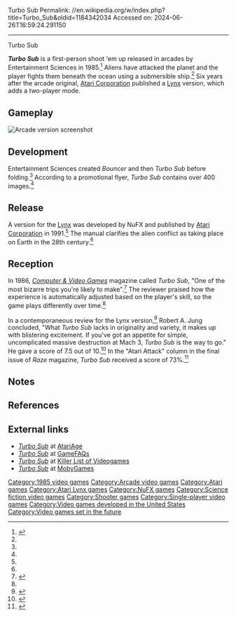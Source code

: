 Turbo Sub
Permalink: //en.wikipedia.org/w/index.php?title=Turbo_Sub&oldid=1184342034
Accessed on: 2024-06-26T16:59:24.291150



------
Turbo Sub
{{short description|1985 video game}}
{{Infobox video game
|title         = Turbo Sub
|image         = Turbo Sub arcade flyer.jpg
|caption       = Arcade flyer by Jeff Conly
|developer     = Entertainment Sciences{{efn|Ported to Atari Lynx by [[NuFX]]}}
|publisher     = Entertainment Sciences<br />[[Atari Corporation]] <small>(Lynx)</small>
|designer      = Dick Keenan<ref name="ts">{{cite web|author=Chris|url=http://www.turbosub.com/turbosubmain.html|title=Turbo Sub|work=turbosub.com|publisher=Entertainment Sciences|date=2019|accessdate=2019-07-19}}</ref>
|artist        = Lars-Arne Hult<ref name="ts"/>
|programmer    = Dick Keenan<br>Steve Tatsumi<br>David Fox
|composer      = Gary Hubatka<br>Suren Yegiyants
|platforms     = [[Arcade game|Arcade]], [[Atari Lynx]]
|released      = '''Arcade'''{{vgrelease|NA|1985}} '''Lynx'''{{vgrelease|NA|1991|EU|1991}}
|genre         = [[Shooter game|Shooter]]
|modes         = [[Single-player video game|Single-player]], [[Multiplayer video game|multiplayer]]<br /><small>(Only on Atari Lynx)</small>
|arcade system = RIP System{{efn|Short for Real-Time Image Processor System.<ref name="ts"/><ref name="ah">{{cite web|url=https://www.arcade-history.com/?n=turbo-sub&page=detail&id=3902|title=Turbo Sub|website=arcade-history.com|accessdate=2019-07-19}}</ref>}}
}}

'''''Turbo Sub''''' is a first-person shoot 'em up released in arcades by Entertainment Sciences in 1985.<ref>{{cite web|url=http://www.arcade-museum.com/game_detail.php?game_id=10219 |title=Turbo Sub |publisher=The International Arcade Museum, arcade-museum.com |accessdate=December 22, 2012 }}</ref> Aliens have attacked the planet and the player fights them beneath the ocean using a submersible ship.<ref name=klov/> Six years after the arcade original, [[Atari Corporation]] published a [[Atari Lynx|Lynx]] version, which adds a two-player mode.

== Gameplay ==
[[File:ARC Turbo Sub.png|thumb|left|Arcade version screenshot]]
{{Empty section|date=July 2019}}

==Development==
Entertainment Sciences created ''Bouncer'' and then ''Turbo Sub'' before folding.<ref name=klov/> 
According to a promotional flyer, ''Turbo Sub'' contains over 400 images.<ref name=flyer/> 
 
==Release==
A version for the [[Atari Lynx|Lynx]] was developed by NuFX and published by [[Atari Corporation]] in 1991.<ref name=agamer/> The manual clarifies the alien conflict as taking place on Earth in the 28th century.<ref name=manual/>

==Reception==
In 1986, ''[[Computer & Video Games]]'' magazine called ''Turbo Sub'', "One of the most bizarre trips you're likely to make".<ref name=cv86>{{cite journal |last1=Edgeley |first1=Clare |title=Arcade Action: Turbo Sub |journal=Computer and Video Games |date=April 1986 |issue=54 |page=86 |url=https://archive.org/details/computer-and-videogames-054/page/n85}}</ref> The reviewer praised how the experience is automatically adjusted based on the player's skill, so the game plays differently over time.<ref name=cv86/>

In a contemporaneous review for the Lynx version,<ref name="DPLYNXtb">{{cite magazine|last=Iida|first=Keita|url=https://archive.org/stream/Digital_Press_Issue_35_1998-01_Santulli_Joe_US#page/n16/mode/1up|title=Random Reviews Lite - Turbo Sub (Atari, for Lynx)|magazine=Digital Press - The Bio-Degradable Source For Videogamers|issue=35|publisher=Joe Santulli|date=January 1998|page=17}}</ref> Robert A. Jung concluded, "What ''Turbo Sub'' lacks in originality and variety, it makes up with blistering excitement. If you've got an appetite for simple, uncomplicated massive destruction at Mach 3, ''Turbo Sub'' is the way to go." He gave a score of 7.5 out of 10.<ref>{{cite web |last1=Jung |first1=Robert A. |title=LYNX: Turbo Sub |url=https://www.atariarchives.org/cfn/08/07/0017.php |website=atariarchives.org |date=September 29, 1991}}</ref> In the "Atari Attack" column in the final issue of ''Raze'' magazine, ''Turbo Sub'' received a score of 73%.<ref>{{cite web |url=https://archive.org/stream/raze-magazine-12/Raze_12_Oct_1991#page/n23 |website=archive.org |title=Atari Attack |publisher=Raze|issue=12 |page=24 |date=October 1991 |accessdate=20 August 2018 }}</ref>

== Notes ==
{{notelist}}

==References==
{{reflist|
<ref name=klov>{{KLOV game|id=10219|name=Turbo Sub}}</ref>
<ref name="agamer">{{cite web |title=Turbo Sub |url=https://www.atarigamer.com/lynx/game/TurboSub/752912127 |website=Atari Gamer}}</ref>
<ref name="manual">{{cite web |title=Turbo Sub Manual (HTML) |url=https://atariage.com/manual_html_page.php?SoftwareLabelID=1888 |website=AtariAge |publisher=Atari Corporation |date=1991}}</ref>
<ref name="flyer">{{cite web |title=Turbo Sub Arcade Flyer |url=https://archive.org/details/arcadeflyer_turbo-sub |website=archive.org |publisher=Entertainment Sciences |date=1985}}</ref>
}}

== External links ==
* [https://atariage.com/software_page.php?SoftwareLabelID=1888 ''Turbo Sub''] at [[AtariAge]]
* [https://gamefaqs.gamespot.com/arcade/569076-turbo-sub ''Turbo Sub''] at [[GameFAQs]]
* [https://www.arcade-museum.com/game_detail.php?game_id=10219 ''Turbo Sub''] at [[Killer List of Videogames]]
* [https://www.mobygames.com/game/lynx/turbo-sub ''Turbo Sub''] at [[MobyGames]]

{{Portal bar|1980s|United States|Video games}}

{{DEFAULTSORT:Turbo Sub}}
[[Category:1985 video games]]
[[Category:Arcade video games]]
[[Category:Atari games]]
[[Category:Atari Lynx games]]
[[Category:NuFX games]]
[[Category:Science fiction video games]]
[[Category:Shooter games]]
[[Category:Single-player video games]]
[[Category:Video games developed in the United States]]
[[Category:Video games set in the future]]


{{shmup-videogame-stub}}
{{Atari-console-stub}}